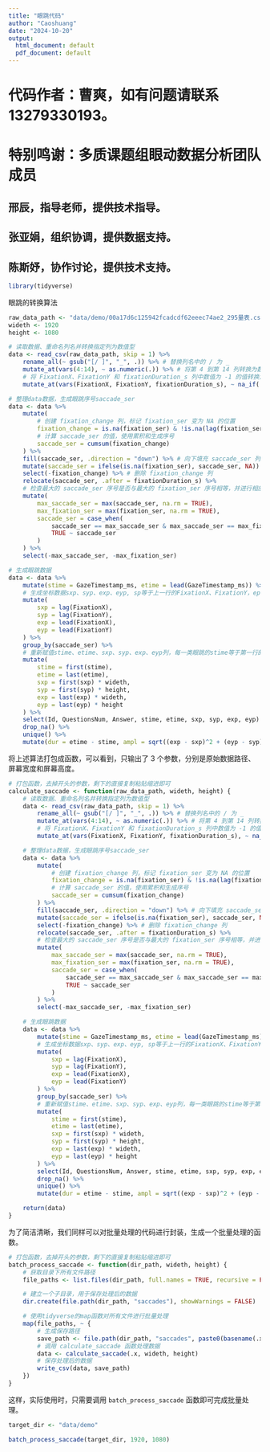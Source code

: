 ```yaml
---
title: "眼跳代码"
author: "Caoshuang"
date: "2024-10-20"
output:
  html_document: default
  pdf_document: default
---
```


# 代码作者：曹爽，如有问题请联系13279330193。
# 特别鸣谢：多质课题组眼动数据分析团队成员
## 邢辰，指导老师，提供技术指导。
## 张亚娟，组织协调，提供数据支持。
## 陈斯妤，协作讨论，提供技术支持。

```r
library(tidyverse)
```


眼跳的转换算法
```r
raw_data_path <- "data/demo/00a17d6c125942fcadcdf62eeec74ae2_295量表.csv"
wideth <- 1920
height <- 1080

# 读取数据、重命名列名并转换指定列为数值型
data <- read_csv(raw_data_path, skip = 1) %>%
    rename_all(~ gsub("[/ ]", "_", .)) %>% # 替换列名中的 / 为 _
    mutate_at(vars(4:14), ~ as.numeric(.)) %>% # 将第 4 到第 14 列转换为数值型
    # 将 FixationX、FixationY 和 fixationDuration_s 列中数值为 -1 的值转换为 NA
    mutate_at(vars(FixationX, FixationY, fixationDuration_s), ~ na_if(., -1))

# 整理data数据，生成眼跳序号saccade_ser
data <- data %>%
    mutate(
        # 创建 fixation_change 列，标记 fixation_ser 变为 NA 的位置
        fixation_change = is.na(fixation_ser) & !is.na(lag(fixation_ser)),
        # 计算 saccade_ser 的值，使用累积和生成序号
        saccade_ser = cumsum(fixation_change)
    ) %>%
    fill(saccade_ser, .direction = "down") %>% # 向下填充 saccade_ser 列的值
    mutate(saccade_ser = ifelse(is.na(fixation_ser), saccade_ser, NA)) %>% # 非眼跳区间标记为 NA
    select(-fixation_change) %>% # 删除 fixation_change 列
    relocate(saccade_ser, .after = fixationDuration_s) %>%
    # 检查最大的 saccade_ser 序号是否与最大的 fixation_ser 序号相等，并进行相应处理
    mutate(
        max_saccade_ser = max(saccade_ser, na.rm = TRUE),
        max_fixation_ser = max(fixation_ser, na.rm = TRUE),
        saccade_ser = case_when(
            saccade_ser == max_saccade_ser & max_saccade_ser == max_fixation_ser ~ NA_real_,
            TRUE ~ saccade_ser
        )
    ) %>%
    select(-max_saccade_ser, -max_fixation_ser)

# 生成眼跳数据
data <- data %>%
    mutate(stime = GazeTimestamp_ms, etime = lead(GazeTimestamp_ms)) %>%
    # 生成坐标数据sxp、syp、exp、eyp, sp等于上一行的FixationX、FixationY，ep等于下一行的FixationX、FixationY
    mutate(
        sxp = lag(FixationX),
        syp = lag(FixationY),
        exp = lead(FixationX),
        eyp = lead(FixationY)
    ) %>%
    group_by(saccade_ser) %>%
    # 重新赋值stime、etime、sxp、syp、exp、eyp列，每一类眼跳的stime等于第一行的stime，etime等于最后一行的etime, sp等于第一行的 sp，ep等于最后一行的ep
    mutate(
        stime = first(stime),
        etime = last(etime),
        sxp = first(sxp) * wideth,
        syp = first(syp) * height,
        exp = last(exp) * wideth,
        eyp = last(eyp) * height
    ) %>%
    select(Id, QuestionsNum, Answer, stime, etime, sxp, syp, exp, eyp) %>%
    drop_na() %>%
    unique() %>%
    mutate(dur = etime - stime, ampl = sqrt((exp - sxp)^2 + (eyp - syp)^2))
```


将上述算法打包成函数，可以看到，只输出了 3 个参数，分别是原始数据路径、屏幕宽度和屏幕高度。
```r
# 打包函数，去掉开头的参数，剩下的直接复制粘贴缩进即可
calculate_saccade <- function(raw_data_path, wideth, height) {
    # 读取数据、重命名列名并转换指定列为数值型
    data <- read_csv(raw_data_path, skip = 1) %>%
        rename_all(~ gsub("[/ ]", "_", .)) %>% # 替换列名中的 / 为 _
        mutate_at(vars(4:14), ~ as.numeric(.)) %>% # 将第 4 到第 14 列转换为数值型
        # 将 FixationX、FixationY 和 fixationDuration_s 列中数值为 -1 的值转换为 NA
        mutate_at(vars(FixationX, FixationY, fixationDuration_s), ~ na_if(., -1))

    # 整理data数据，生成眼跳序号saccade_ser
    data <- data %>%
        mutate(
            # 创建 fixation_change 列，标记 fixation_ser 变为 NA 的位置
            fixation_change = is.na(fixation_ser) & !is.na(lag(fixation_ser)),
            # 计算 saccade_ser 的值，使用累积和生成序号
            saccade_ser = cumsum(fixation_change)
        ) %>%
        fill(saccade_ser, .direction = "down") %>% # 向下填充 saccade_ser 列的值
        mutate(saccade_ser = ifelse(is.na(fixation_ser), saccade_ser, NA)) %>% # 非眼跳区间标记为 NA
        select(-fixation_change) %>% # 删除 fixation_change 列
        relocate(saccade_ser, .after = fixationDuration_s) %>%
        # 检查最大的 saccade_ser 序号是否与最大的 fixation_ser 序号相等，并进行相应处理
        mutate(
            max_saccade_ser = max(saccade_ser, na.rm = TRUE),
            max_fixation_ser = max(fixation_ser, na.rm = TRUE),
            saccade_ser = case_when(
                saccade_ser == max_saccade_ser & max_saccade_ser == max_fixation_ser ~ NA_real_,
                TRUE ~ saccade_ser
            )
        ) %>%
        select(-max_saccade_ser, -max_fixation_ser)

    # 生成眼跳数据
    data <- data %>%
        mutate(stime = GazeTimestamp_ms, etime = lead(GazeTimestamp_ms)) %>%
        # 生成坐标数据sxp、syp、exp、eyp, sp等于上一行的FixationX、FixationY，ep等于下一行的FixationX、FixationY
        mutate(
            sxp = lag(FixationX),
            syp = lag(FixationY),
            exp = lead(FixationX),
            eyp = lead(FixationY)
        ) %>%
        group_by(saccade_ser) %>%
        # 重新赋值stime、etime、sxp、syp、exp、eyp列，每一类眼跳的stime等于第一行的stime，etime等于最后一行的etime, sp等于第一行的 sp，ep等于最后一行的ep
        mutate(
            stime = first(stime),
            etime = last(etime),
            sxp = first(sxp) * wideth,
            syp = first(syp) * height,
            exp = last(exp) * wideth,
            eyp = last(eyp) * height
        ) %>%
        select(Id, QuestionsNum, Answer, stime, etime, sxp, syp, exp, eyp) %>%
        drop_na() %>%
        unique() %>%
        mutate(dur = etime - stime, ampl = sqrt((exp - sxp)^2 + (eyp - syp)^2))

    return(data)
}
```

为了简洁清晰，我们同样可以对批量处理的代码进行封装，生成一个批量处理的函数。
```r
# 打包函数，去掉开头的参数，剩下的直接复制粘贴缩进即可
batch_process_saccade <- function(dir_path, wideth, height) {
    # 获取目录下所有文件路径
    file_paths <- list.files(dir_path, full.names = TRUE, recursive = FALSE)

    # 建立一个子目录，用于保存处理后的数据
    dir.create(file.path(dir_path, "saccades"), showWarnings = FALSE)

    # 使用tidyverse的map函数对所有文件进行批量处理
    map(file_paths, ~ {
        # 生成保存路径
        save_path <- file.path(dir_path, "saccades", paste0(basename(.x), "_saccades.csv"))
        # 调用 calculate_saccade 函数处理数据
        data <- calculate_saccade(.x, wideth, height)
        # 保存处理后的数据
        write_csv(data, save_path)
    })
}
```

这样，实际使用时，只需要调用 `batch_process_saccade` 函数即可完成批量处理。
```r
target_dir <- "data/demo"

batch_process_saccade(target_dir, 1920, 1080)
```

